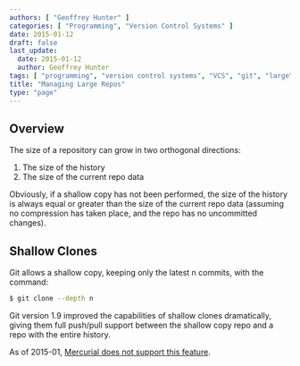 ```yaml
---
authors: [ "Geoffrey Hunter" ]
categories: [ "Programming", "Version Control Systems" ]
date: 2015-01-12
draft: false
last_update:
  date: 2015-01-12
  author: Geoffrey Hunter
tags: [ "programming", "version control systems", "VCS", "git", "large", "shallow copy" ]
title: "Managing Large Repos"
type: "page"
---
```


## Overview

The size of a repository can grow in two orthogonal directions:

1. The size of the history
2. The size of the current repo data

Obviously, if a shallow copy has not been performed, the size of the history is always equal or greater than the size of the current repo data (assuming no compression has taken place, and the repo has no uncommitted changes).

## Shallow Clones

Git allows a shallow copy, keeping only the latest n commits, with the command:

```sh    
$ git clone --depth n
```

Git version 1.9 improved the capabilities of shallow clones dramatically, giving them full push/pull support between the shallow copy repo and a repo with the entire history.

As of 2015-01, [Mercurial does not support this feature](/programming/version-control-systems/mercurial/managing-large-repos).
